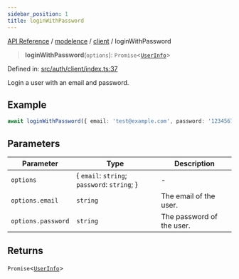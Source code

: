 ```yaml
---
sidebar_position: 1
title: loginWithPassword
---
```


[API Reference](/api-reference/modelence/client/functions/../../../index) / [modelence](/api-reference/modelence/client/functions/../../index) / [client](/api-reference/modelence/client/functions/../index) / loginWithPassword

> **loginWithPassword**(`options`): `Promise`\<[`UserInfo`](/api-reference/modelence/client/functions/../type-aliases/UserInfo)\>

Defined in: [src/auth/client/index.ts:37](https://github.com/modelence/modelence/blob/7d33e85fecc66bf3ad18b30dec60511660ca302d/packages/modelence/src/auth/client/index.ts#L37)

Login a user with an email and password.

## Example

```ts
await loginWithPassword({ email: 'test@example.com', password: '12345678' });
```

## Parameters

| Parameter | Type | Description |
| ------ | ------ | ------ |
| `options` | \{ `email`: `string`; `password`: `string`; \} | - |
| `options.email` | `string` | The email of the user. |
| `options.password` | `string` | The password of the user. |

## Returns

`Promise`\<[`UserInfo`](/api-reference/modelence/client/functions/../type-aliases/UserInfo)\>
